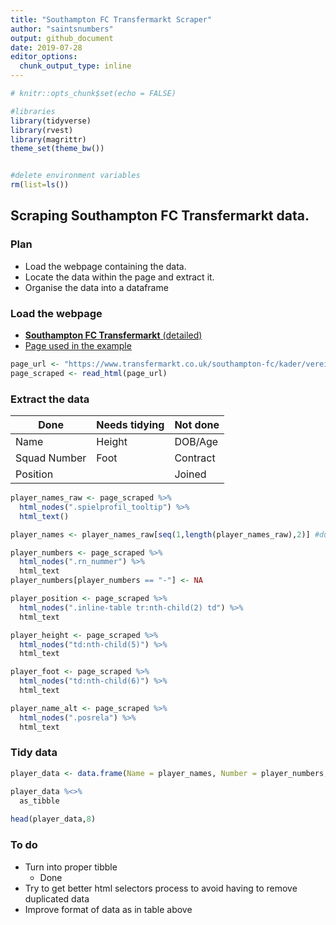 ```yaml
---
title: "Southampton FC Transfermarkt Scraper"
author: "saintsnumbers"
output: github_document
date: 2019-07-28
editor_options: 
  chunk_output_type: inline
---
```


```r
# knitr::opts_chunk$set(echo = FALSE)

#libraries
library(tidyverse)
library(rvest)
library(magrittr)
theme_set(theme_bw())


#delete environment variables
rm(list=ls())
```

## Scraping Southampton FC Transfermarkt data.

### Plan

* Load the webpage containing the data.
* Locate the data within the page and extract it.
* Organise the data into a dataframe

### Load the webpage

* [**Southampton FC Transfermarkt** (detailed)](https://www.transfermarkt.co.uk/southampton-fc/kader/verein/180/saison_id/2019/plus/1)
* [Page used in the example](https://www.transfermarkt.co.uk/manchester-city/startseite/verein/281/saison_id/2019)

```r
page_url <- "https://www.transfermarkt.co.uk/southampton-fc/kader/verein/180/saison_id/2019/plus/1"
page_scraped <- read_html(page_url)
```

### Extract the data

Done | Needs tidying | Not done
-- | -- | --
Name | Height | DOB/Age
Squad Number | Foot | Contract
Position | | Joined

```r
player_names_raw <- page_scraped %>%
  html_nodes(".spielprofil_tooltip") %>%
  html_text()

player_names <- player_names_raw[seq(1,length(player_names_raw),2)] #duplicated - take odd numbered data only

player_numbers <- page_scraped %>%
  html_nodes(".rn_nummer") %>%
  html_text
player_numbers[player_numbers == "-"] <- NA

player_position <- page_scraped %>%
  html_nodes(".inline-table tr:nth-child(2) td") %>%
  html_text

player_height <- page_scraped %>%
  html_nodes("td:nth-child(5)") %>%
  html_text

player_foot <- page_scraped %>%
  html_nodes("td:nth-child(6)") %>%
  html_text

player_name_alt <- page_scraped %>%
  html_nodes(".posrela") %>%
  html_text
```

### Tidy data

```r
player_data <- data.frame(Name = player_names, Number = player_numbers, Position = player_position, Height = player_height, Foot = player_foot)

player_data %<>%
  as_tibble
  
head(player_data,8)
```


### To do

* Turn into proper tibble
  + Done
* Try to get better html selectors process to avoid having to remove duplicated data
* Improve format of data as in table above